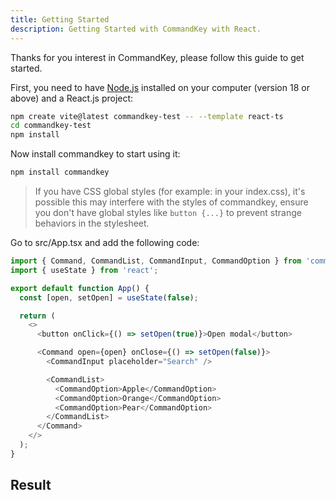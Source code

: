 ```yaml
---
title: Getting Started
description: Getting Started with CommandKey with React.
---
```



Thanks for you interest in CommandKey, please follow this guide to get started.

First, you need to have [Node.js](https://nodejs.org/en) installed on your computer (version 18 or above) and a React.js project:

```sh
npm create vite@latest commandkey-test -- --template react-ts
cd commandkey-test
npm install
```

Now install commandkey to start using it:
```sh
npm install commandkey
```

> If you have CSS global styles (for example: in your index.css), it's possible this may interfere with the styles of commandkey, ensure you don't have global styles like `button {...}` to prevent strange behaviors in the stylesheet. 

Go to src/App.tsx and add the following code:
```js
import { Command, CommandList, CommandInput, CommandOption } from 'commandkey';
import { useState } from 'react';

export default function App() {
  const [open, setOpen] = useState(false);

  return (
    <>
      <button onClick={() => setOpen(true)}>Open modal</button>

      <Command open={open} onClose={() => setOpen(false)}>
        <CommandInput placeholder="Search" />

        <CommandList>
          <CommandOption>Apple</CommandOption>
          <CommandOption>Orange</CommandOption>
          <CommandOption>Pear</CommandOption>
        </CommandList>
      </Command>
    </>
  );
}
```

## Result
<ExampleContainer>
  <CommandExample client:idle />
</ExampleContainer>

<CommandLanding client:idle />
